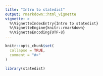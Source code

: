 ```yaml
---
title: "Intro to statedist"
output: rmarkdown::html_vignette
vignette: >
  %\VignetteIndexEntry{Intro to statedist}
  %\VignetteEngine{knitr::rmarkdown}
  %\VignetteEncoding{UTF-8}
---
```


```r
knitr::opts_chunk$set(
  collapse = TRUE,
  comment = "#>"
)
```

```r
library(statedist)
```
